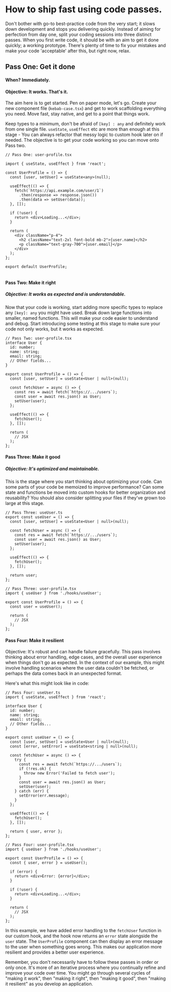 # How to ship fast using code passes. 

Don't bother with  go-to best-practice code from the very start; it slows down development and stops you delivering quickly. Instead of aiming for perfection from day one, split your coding sessions into three distinct passes. When you first write code, it should be with an aim to get it done quickly; a working prototype. There's plenty of time to fix your mistakes and make your code 'acceptable' after this, but right now, relax.

## Pass One: Get it done

#### When? Immediately.
#### Objective: It works. That's it.

The aim here is to get started. Pen on paper mode, let's go. Create your new component file (`kebab-case.tsx`) and get to work scaffolding everything you need. Move fast, stay native, and get to a point that things work.

Keep types to a minimum, don't be afraid of `[key] : any` and definitely work from one single file. `useState`, `useEffect` etc are more than enough at this stage - You can always refactor that messy logic to custom hook later on if needed. The objective is to get your code working so you can move onto Pass two.



```tsx
// Pass One: user-profile.tsx

import { useState, useEffect } from 'react';

const UserProfile = () => {
  const [user, setUser] = useState<any>(null);

  useEffect(() => {
    fetch(`https://api.example.com/user/1`)
      .then(response => response.json())
      .then(data => setUser(data));
  }, []);

  if (!user) {
    return <div>Loading...</div>;
  }

  return (
    <div className="p-4">
      <h2 className="text-2xl font-bold mb-2">{user.name}</h2>
      <p className="text-gray-700">{user.email}</p>
    </div>
  );
};

export default UserProfile;


```

#### Pass Two: Make it right

##### Objective: It works as expected and is understandable. 

Now that your code is working, start adding more specific types to replace any `[key]: any` you might have used. Break down large functions into smaller, named functions. This will make your code easier to understand and debug. Start introducing some testing at this stage to make sure your code not only works, but it works as expected.

```tsx
// Pass Two: user-profile.tsx
interface User {
  id: number;
  name: string;
  email: string;
  // Other fields...
}

export const UserProfile = () => {
  const [user, setUser] = useState<User | null>(null);

  const fetchUser = async () => {
    const res = await fetch(`https://.../users`);
    const user = await res.json() as User;
    setUser(user);
  };

  useEffect(() => {
    fetchUser();
  }, []);

  return (
    // JSX
  );
};

```


#### Pass Three: Make it good

##### Objective: It's optimized and maintainable. 

This is the stage where you start thinking about optimizing your code. Can some parts of your code be memoized to improve performance? Can some state and functions be moved into custom hooks for better organization and reusability? You should also consider splitting your files if they've grown too large at this stage.

```tsx
// Pass Three: useUser.ts
export const useUser = () => {
  const [user, setUser] = useState<User | null>(null);

  const fetchUser = async () => {
    const res = await fetch(`https://.../users`);
    const user = await res.json() as User;
    setUser(user);
  };

  useEffect(() => {
    fetchUser();
  }, []);

  return user;
};

// Pass Three: user-profile.tsx
import { useUser } from './hooks/useUser';

export const UserProfile = () => {
  const user = useUser();

  return (
    // JSX
  );
};

```

#### Pass Four: Make it resilient

Objective: It's robust and can handle failure gracefully. This pass involves thinking about error handling, edge cases, and the overall user experience when things don't go as expected. In the context of our example, this might involve handling scenarios where the user data couldn't be fetched, or perhaps the data comes back in an unexpected format.

Here's what this might look like in code:

```tsx
// Pass Four: useUser.ts
import { useState, useEffect } from 'react';

interface User {
  id: number;
  name: string;
  email: string;
  // Other fields...
}

export const useUser = () => {
  const [user, setUser] = useState<User | null>(null);
  const [error, setError] = useState<string | null>(null);

  const fetchUser = async () => {
    try {
      const res = await fetch(`https://.../users`);
      if (!res.ok) {
        throw new Error('Failed to fetch user');
      }
      const user = await res.json() as User;
      setUser(user);
    } catch (err) {
      setError(err.message);
    }
  };

  useEffect(() => {
    fetchUser();
  }, []);

  return { user, error };
};

// Pass Four: user-profile.tsx
import { useUser } from './hooks/useUser';

export const UserProfile = () => {
  const { user, error } = useUser();

  if (error) {
    return <div>Error: {error}</div>;
  }

  if (!user) {
    return <div>Loading...</div>;
  }

  return (
    // JSX
  );
};

```

In this example, we have added error handling to the `fetchUser` function in our custom hook, and the hook now returns an `error` state alongside the `user` state. The `UserProfile` component can then display an error message to the user when something goes wrong. This makes our application more resilient and provides a better user experience.

Remember, you don't necessarily have to follow these passes in order or only once. It's more of an iterative process where you continually refine and improve your code over time. You might go through several cycles of "making it work", then "making it right", then "making it good", then "making it resilient" as you develop an application.